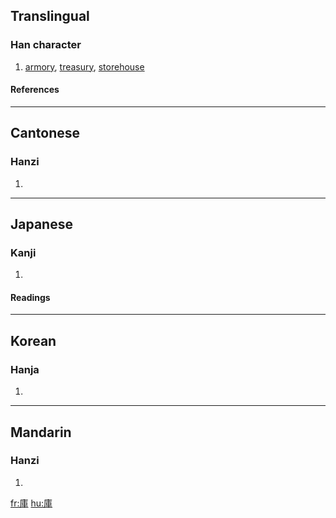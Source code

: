 {{see|库}}

==Translingual==
===Han character===
{{Han char|rn=53|rad=广|as=07|sn=10|four=0025<sub>6</sub>|canj=戈十田十 (IJWJ)}}
# [[armory]], [[treasury]], [[storehouse]]
====References====
{{Han ref|kx=0346.140|dkj=09330|dj=0656.110|hdz=20884.100|uh=5EAB|ud=24235|bh=AE77|bd=44663}}
----
==Cantonese==
===Hanzi===
{{yue-hanzi|jyut=|y=fu3}}
# {{defn|Cantonese}}
----
==Japanese==
===Kanji===
{{ja-kanji|grade=3|rs=广07}}
# {{defn|Japanese}} 
====Readings====
{{ja-readings|on=[[こ]] (ko), [[く]] (ku)|kun=[[くら]] (kura)}}
  
----
==Korean==
===Hanja===
{{ko-hanja|hangeul=고|rv=go|mr=ko}}
# {{defn|Korean}}
----
==Mandarin==
===Hanzi===
{{cmn-hanzi|sim=库|pin=[[kù]] (ku4), [[máng]] (mang2)|wg=k'u<sup>4</sup>, mang<sup>2</sup>}}
# {{defn|Mandarin}}

[[fr:庫]]
[[hu:庫]]